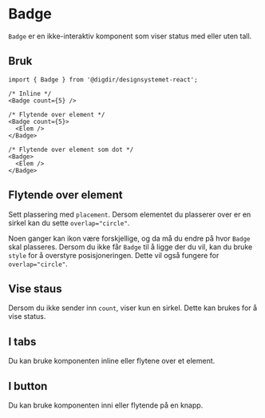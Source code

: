 

<Meta of={BadgeStories} />

# Badge

`Badge` er en ikke-interaktiv komponent som viser status med eller uten tall.

<Primary />
<Controls />

## Bruk

```tsx
import { Badge } from '@digdir/designsystemet-react';

/* Inline */
<Badge count={5} />

/* Flytende over element */
<Badge count={5}>
  <Elem />
</Badge>

/* Flytende over element som dot */
<Badge>
  <Elem />
</Badge>
```

## Flytende over element

Sett plassering med `placement`. Dersom elementet du plasserer over er en sirkel kan du sette `overlap="circle"`.

<Canvas of={BadgeStories.Floating} />

Noen ganger kan ikon være forskjellige, og da må du endre på hvor `Badge` skal plasseres.
Dersom du ikke får `Badge` til å ligge der du vil, kan du bruke `style` for å overstyre posisjoneringen.
Dette vil også fungere for `overlap="circle"`.

<Canvas of={BadgeStories.CustomPlacement} />

## Vise staus

Dersom du ikke sender inn `count`, viser kun en sirkel. Dette kan brukes for å vise status.

<Canvas of={BadgeStories.Status} />

## I tabs

Du kan bruke komponenten inline eller flytene over et element.

<Canvas of={BadgeStories.InTabs} />

## I button

Du kan bruke komponenten inni eller flytende på en knapp.

<Canvas of={BadgeStories.InButton} />
